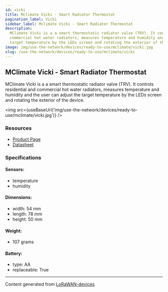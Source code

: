 ```yaml
---
id: vicki
title: Mclimate Vicki - Smart Radiator Thermostat
pagination_label: Vicki
sidebar_label: Mclimate Vicki - Smart Radiator Thermostat
description:
  MClimate Vicki is a a smart thermostatic radiator valve (TRV). It controls residential and
  commercial hot water radiators, measures temperature and humidity and the user can adjust the
  target temperature by the LEDs screen and rotating the exterior of the device.
image: img/use-the-network/devices/ready-to-use/mclimate/vicki.jpg
slug: /use-the-network/devices/ready-to-use/mclimate/vicki
---
```



## MClimate Vicki - Smart Radiator Thermostat

MClimate Vicki is a a smart thermostatic radiator valve (TRV). It controls residential and
commercial hot water radiators, measures temperature and humidity and the user can adjust the target
temperature by the LEDs screen and rotating the exterior of the device.

<img src={useBaseUrl('img/use-the-network/devices/ready-to-use/mclimate/vicki.jpg')} />

### Resources

- [Product Page](https://mclimate.bit.ai/docs/view/hynFRwdIvWYQg867)
- [Datasheet](https://d19bjv63x2j8ah.cloudfront.net/v2/22667/contents/kSUunNxnzQB8fLuq/MClimate_Vicki_LoRaWAN_-_Datasheet.pdf)

### Specifications

#### Sensors:

- temperature
- humidity

#### Dimensions:

- width: 54 mm
- length: 78 mm
- height: 50 mm

#### Weight:

- 107 grams

#### Battery:

- type: AA
- replaceable: True

---

Content generated from [LoRaWAN-devices](https://github.com/TheThingsNetwork/lorawan-devices)
